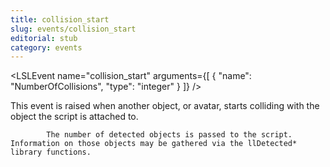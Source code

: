 ```yaml
---
title: collision_start
slug: events/collision_start
editorial: stub
category: events
---
```


<LSLEvent
	name="collision_start"
	arguments={[
	{
		"name": "NumberOfCollisions",
		"type": "integer"
	}
]}
/>

This event is raised when another object, or avatar, starts colliding with the object the script is attached to.

			The number of detected objects is passed to the script. Information on those objects may be gathered via the llDetected* library functions.
